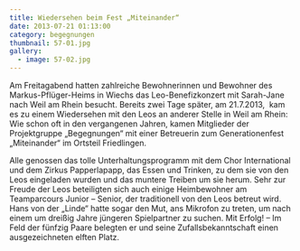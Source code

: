 ```yaml
---
title: Wiedersehen beim Fest „Miteinander“
date: 2013-07-21 01:13:00
category: begegnungen
thumbnail: 57-01.jpg
gallery:
  - image: 57-02.jpg
---
```


Am Freitagabend hatten zahlreiche Bewohnerinnen und Bewohner des Markus-Pflüger-Heims in Wiechs das Leo-Benefizkonzert mit Sarah-Jane nach Weil am Rhein besucht. Bereits zwei Tage später, am 21.7.2013,  kam es zu einem Wiedersehen mit den Leos an anderer Stelle in Weil am Rhein: Wie schon oft in den vergangenen Jahren, kamen Mitglieder der Projektgruppe „Begegnungen“ mit einer Betreuerin zum Generationenfest „Miteinander“ im Ortsteil Friedlingen.

Alle genossen das tolle Unterhaltungsprogramm mit dem Chor International und dem Zirkus Papperlapapp, das Essen und Trinken, zu dem sie von den Leos eingeladen wurden und das muntere Treiben um sie herum. Sehr zur Freude der Leos beteiligten sich auch einige Heimbewohner am Teamparcours Junior – Senior, der traditionell von den Leos betreut wird. Hans von der „Linde“ hatte sogar den Mut, ans Mikrofon zu treten, um nach einem um dreißig Jahre jüngeren Spielpartner zu suchen. Mit Erfolg! – Im Feld der fünfzig Paare belegten er und seine Zufallsbekanntschaft einen ausgezeichneten elften Platz.
